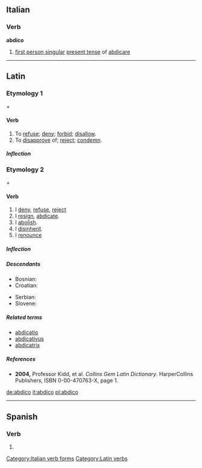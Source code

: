 ==Italian==

===Verb===
'''abdico'''

# [[first person singular]]  [[present tense]] of [[abdicare]]

[[Category:Italian verb forms]]

----

==Latin==

===Etymology 1===
{{term|ab-|ab-|from|lang=la}} + {{term|dico|dīcō|I say|lang=la}}

====Verb====
{{la-verb|abdico|abdicō|abdicere|abdicere|abdixi|abdīxī|abdictum|abdictum}}

# To [[refuse]]; [[deny]]; [[forbid]]; [[disallow]].
# To [[disapprove]] of; [[reject]]; [[condemn]].

=====Inflection=====
{{la-conj-3rd|abdīc|abdīx|abdīct|11=abdic|22=abdix|33=abdict}}

===Etymology 2===
{{term|ab-|ab-|from|lang=la}} + {{term|dico|dicō|I dedicate|lang=la}}

====Verb====
{{la-verb|abdico|abdicō|abdicare|abdicāre|abdicavi|abdicāvī|abdicatum|abdicātum}}

# I [[deny]], [[refuse]], [[reject]]
# I [[resign]], [[abdicate]].
# I [[abolish]].
# I [[disinherit]].
# I [[renounce]]

=====Inflection=====
{{la-conj-1st|abdic|abdicāv|abdicāt|11=abdic|22=abdicav|33=abdicat}}

=====Descendants=====
{{rel-top|Descendants}}
* Bosnian: {{l|bs|abdicirati}}
* Croatian: {{l|hr|abdicirati}}
{{rel-mid}}
* Serbian: {{l|sr|abdicirati}}
* Slovene: {{l|sl|abdicirati}}
{{rel-bottom}}

=====Related terms=====
* [[abdicatio]]
* [[abdicativus]]
* [[abdicatrix]]

=====References=====
* '''2004,''' Professor Kidd, et al. ''Collins Gem Latin Dictionary''. HarperCollins Publishers, ISBN 0-00-470763-X, page 1.
{{R:L&S|abdico}}

[[Category:Latin verbs]]

[[de:abdico]]
[[it:abdico]]
[[pl:abdico]]

----

==Spanish==

===Verb===
{{es-verb-form|abdicar}}

# {{es-verb form of|ending=ar|mood=indicative|tense=present|pers=1|number=singular|[[abdicar]]}}
{{rfc-auto}}